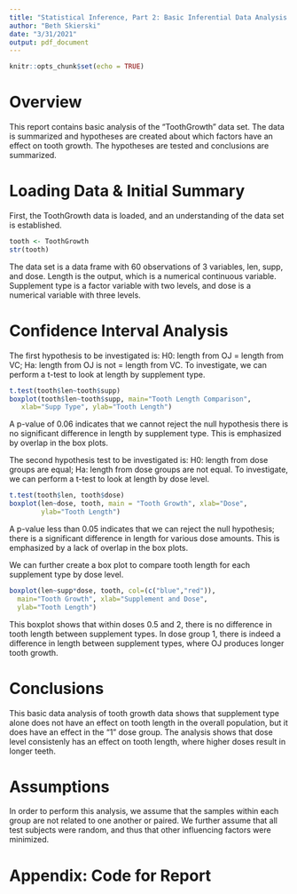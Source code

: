```yaml
---
title: "Statistical Inference, Part 2: Basic Inferential Data Analysis of Tooth Growth Data Set" 
author: "Beth Skierski"
date: "3/31/2021"
output: pdf_document
---
```

```r
knitr::opts_chunk$set(echo = TRUE)
```

# Overview
This report contains basic analysis of the "ToothGrowth" data set. The data is summarized and hypotheses are created about which factors have an effect on tooth growth. The hypotheses are tested and conclusions are summarized. 

# Loading Data & Initial Summary

First, the ToothGrowth data is loaded, and an understanding of the data set is established.
```r
tooth <- ToothGrowth
str(tooth)
```
The data set is a data frame with 60 observations of 3 variables, len, supp, and dose. Length is the output, which is a numerical continuous variable. Supplement type is a factor variable with two levels, and dose is a numerical variable with three levels.

# Confidence Interval Analysis

The first hypothesis to be investigated is: H0: length from OJ = length from VC; Ha: length from OJ is not = length from VC. To investigate, we can perform a t-test to look at length by supplement type.
```r
t.test(tooth$len~tooth$supp)
boxplot(tooth$len~tooth$supp, main="Tooth Length Comparison",
   xlab="Supp Type", ylab="Tooth Length")
```
A p-value of 0.06 indicates that we cannot reject the null hypothesis there is no significant difference in length by supplement type. This is emphasized by overlap in the box plots.

The second hypothesis test to be investigated is: H0: length from dose groups are equal; Ha: length from dose groups are not equal. To investigate, we can perform a t-test to look at length by dose level.
```r
t.test(tooth$len, tooth$dose)
boxplot(len~dose, tooth, main = "Tooth Growth", xlab="Dose",
        ylab="Tooth Length")
```
A p-value less than 0.05 indicates that we can reject the null hypothesis; there is a significant difference in length for various dose amounts. This is emphasized by a lack of overlap in the box plots.

We can further create a box plot to compare tooth length for each supplement type by dose level.

```r
boxplot(len~supp*dose, tooth, col=(c("blue","red")),
  main="Tooth Growth", xlab="Supplement and Dose",
  ylab="Tooth Length")
```

This boxplot shows that within doses 0.5 and 2, there is no difference in tooth length between supplement types. In dose group 1, there is indeed a difference in length between supplement types, where OJ produces longer tooth growth.

# Conclusions

This basic data analysis of tooth growth data shows that supplement type alone does not have an effect on tooth length in the overall population, but it does have an effect in the "1" dose group. The analysis shows that dose level consistenly has an effect on tooth length, where higher doses result in longer teeth.

# Assumptions
In order to perform this analysis, we assume that the samples within each group are not related to one another or paired. We further assume that all test subjects were random, and thus that other influencing factors were minimized.

\newpage

# Appendix: Code for Report
```r
```
